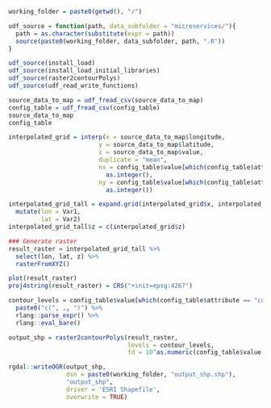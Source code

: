 


```{r}
working_folder = paste0(getwd(), "/")

```

```{r microservice source}
udf_source = function(path, data_subfolder = "microservices/"){
  path = as.character(substitute(expr = path))
  source(paste0(working_folder, data_subfolder, path, ".R"))
}

udf_source(install_load)
udf_source(install_load_initial_libraries)
udf_source(raster2contourPolys)
udf_source(udf_read_write_functions)
```

```{r import data}
source_data_to_map = udf_fread_csv(source_data_to_map)
config_table = udf_fread_csv(config_table)
source_data_to_map
config_table
```

```{r grids and raster}
interpolated_grid = interp(x = source_data_to_map$longitude,
                         y = source_data_to_map$latitude,
                         z = source_data_to_map$value,
                         duplicate = "mean",
                         nx = config_table$value[which(config_table$attribute == "grid_steps_x")] %>% 
                           as.integer(),
                         ny = config_table$value[which(config_table$attribute == "grid_steps_y")] %>% 
                           as.integer())

interpolated_grid_tall = expand.grid(interpolated_grid$x, interpolated_grid$y) %>% 
  mutate(lon = Var1,
         lat = Var2)
interpolated_grid_tall$z = c(interpolated_grid$z)

### Generate raster
result_raster = interpolated_grid_tall %>%
  select(lon, lat, z) %>% 
  rasterFromXYZ()

plot(result_raster)
proj4string(result_raster) = CRS("+init=epsg:4267")
```


```{r shapefile}
contour_levels = config_table$value[which(config_table$attribute == "contour_levels")] %>% 
  paste0("c(", ., ")") %>% 
  rlang::parse_expr() %>% 
  rlang::eval_bare()

output_shp = raster2contourPolys(result_raster, 
                                 levels = contour_levels,
                                 fd = 10^as.numeric(config_table$value[which(config_table$attribute == "fairy_dust")]))

rgdal::writeOGR(output_shp, 
                dsn = paste0(working_folder, "output_shp.shp"), 
                "output_shp",
                driver = 'ESRI Shapefile', 
                overwrite = TRUE)

```



